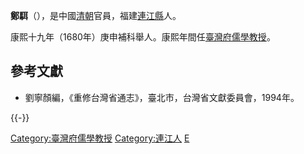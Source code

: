 '''鄭駬'''（{{bd|？||？|catIdx=}}），是中國[[清朝|清朝]]官員，福建[[連江縣|連江縣]]人。

康熙十九年（1680年）庚申補科舉人。康熙年間任[[臺灣府儒學教授|臺灣府儒學教授]]。

==參考文獻==
*劉寧顏編，《重修台灣省通志》，臺北市，台灣省文獻委員會，1994年。

{{清朝人物小作品}}

{{-}}
{{start box}}
{{s-off}}
{{Succession box|[[丁蓮|丁蓮]]？|[[吳啟進|吳啟進]]？|[[臺灣府|臺灣府]][[臺灣府儒學教授|儒學教授]]|<small>康熙年間任</small>}}
{{end box}}
{{DEFAULTSORT:Zheng}}
[[Category:臺灣府儒學教授|Category:臺灣府儒學教授]]
[[Category:連江人|Category:連江人]]
[[Category:鄭姓|E]]